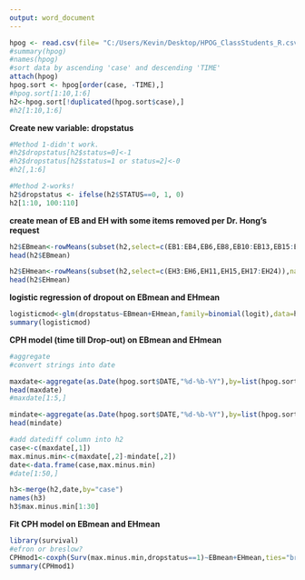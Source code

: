 ```yaml
---
output: word_document
---
```

```r
hpog <- read.csv(file= "C:/Users/Kevin/Desktop/HPOG_ClassStudents_R.csv", head=TRUE)
#summary(hpog)
#names(hpog)
#sort data by ascending 'case' and descending 'TIME'
attach(hpog)
hpog.sort <- hpog[order(case, -TIME),]
#hpog.sort[1:10,1:6]
h2<-hpog.sort[!duplicated(hpog.sort$case),]
#h2[1:10,1:6]
```

**Create new variable: dropstatus**
```r
#Method 1-didn't work.
#h2$dropstatus[h2$status=0]<-1
#h2$dropstatus[h2$status=1 or status=2]<-0
#h2[,1:6]

#Method 2-works!
h2$dropstatus <- ifelse(h2$STATUS==0, 1, 0)
h2[1:10, 100:110]
```

**create mean of EB and EH with some items removed per Dr. Hong's request**
```r
h2$EBmean<-rowMeans(subset(h2,select=c(EB1:EB4,EB6,EB8,EB10:EB13,EB15:EB19,EB22:EB26)),na.rm=TRUE)
head(h2$EBmean)

h2$EHmean<-rowMeans(subset(h2,select=c(EH3:EH6,EH11,EH15,EH17:EH24)),na.rm=TRUE)
head(h2$EHmean)
```

**logistic regression of dropout on EBmean and EHmean **
```r
logisticmod<-glm(dropstatus~EBmean+EHmean,family=binomial(logit),data=h2)
summary(logisticmod)
```

**CPH model (time till Drop-out) on EBmean and EHmean**
```r
#aggregate
#convert strings into date

maxdate<-aggregate(as.Date(hpog.sort$DATE,"%d-%b-%Y"),by=list(hpog.sort$case),FUN=max,na.rm=TRUE)
head(maxdate)
#maxdate[1:5,]

mindate<-aggregate(as.Date(hpog.sort$DATE,"%d-%b-%Y"),by=list(hpog.sort$case),FUN=min,na.rm=TRUE)
head(mindate)

#add datediff column into h2 
case<-c(maxdate[,1])
max.minus.min<-c(maxdate[,2]-mindate[,2])
date<-data.frame(case,max.minus.min)
#date[1:50,]

h3<-merge(h2,date,by="case")
names(h3)
h3$max.minus.min[1:30]
```

**Fit CPH model on EBmean and EHmean**
```r
library(survival)
#efron or breslow?
CPHmod1<-coxph(Surv(max.minus.min,dropstatus==1)~EBmean+EHmean,ties="breslow",data=h3)
summary(CPHmod1)

```




